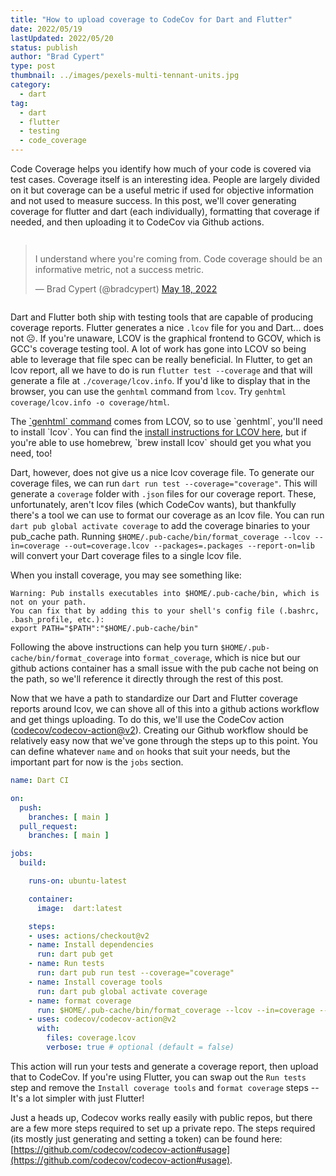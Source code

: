 ```yaml
---
title: "How to upload coverage to CodeCov for Dart and Flutter"
date: 2022/05/19
lastUpdated: 2022/05/20
status: publish
author: "Brad Cypert"
type: post
thumbnail: ../images/pexels-multi-tennant-units.jpg
category:
  - dart
tag:
  - dart
  - flutter
  - testing
  - code_coverage
---
```




Code Coverage helps you identify how much of your code is covered via test cases. Coverage itself is an interesting idea. People are largely divided on it but coverage can be a useful metric if used for objective information and not used to measure success. In this post, we'll cover generating coverage for flutter and dart (each individually), formatting that coverage if needed, and then uploading it to CodeCov via Github actions.

<div style="display: flex; justify-content: center">
<blockquote class="twitter-tweet" data-conversation="none"><p lang="en" dir="ltr">I understand where you&#39;re coming from. Code coverage should be an informative metric, not a success metric.</p>&mdash; Brad Cypert (@bradcypert) <a href="https://twitter.com/bradcypert/status/1526983128576843776?ref_src=twsrc%5Etfw">May 18, 2022</a></blockquote> <script async src="https://platform.twitter.com/widgets.js" charset="utf-8"></script> 
</div>

Dart and Flutter both ship with testing tools that are capable of producing coverage reports. Flutter generates a nice `.lcov` file for you and Dart... does not ☹️. If you're unaware, LCOV is the graphical frontend to GCOV, which is GCC's coverage testing tool. A lot of work has gone into LCOV so being able to leverage that file spec can be really beneficial. In Flutter, to get an lcov report, all we have to do is run `flutter test --coverage` and that will generate a file at `./coverage/lcov.info`. If you'd like to display that in the browser, you can use the `genhtml` command from `lcov`. Try `genhtml coverage/lcov.info -o coverage/html`.

<HeadsUp title="Installing LCOV and Genhtml">
  The <a href="http://ltp.sourceforge.net/coverage/lcov/genhtml.1.php" target="_blank">`genhtml` command</a> comes from LCOV, so to use `genhtml`, you'll need to install `lcov`. You can find the <a href="http://ltp.sourceforge.net/coverage/lcov.php" target="_blank">install instructions for LCOV here</a>, but if you're able to use homebrew, `brew install lcov` should get you what you need, too!
</HeadsUp>

Dart, however, does not give us a nice lcov coverage file. To generate our coverage files, we can run `dart run test --coverage="coverage"`. This will generate a `coverage` folder with `.json` files for our coverage report. These, unfortunately, aren't lcov files (which CodeCov wants), but thankfully there's a tool we can use to format our coverage as an lcov file. You can run `dart pub global activate coverage` to add the coverage binaries to your pub_cache path. Running `$HOME/.pub-cache/bin/format_coverage --lcov --in=coverage --out=coverage.lcov --packages=.packages --report-on=lib` will convert your Dart coverage files to a single lcov file.

<HeadsUp title="pubcache and the path">
  When you install coverage, you may see something like:

    Warning: Pub installs executables into $HOME/.pub-cache/bin, which is not on your path.
    You can fix that by adding this to your shell's config file (.bashrc, .bash_profile, etc.):
    export PATH="$PATH":"$HOME/.pub-cache/bin"

  Following the above instructions can help you turn `$HOME/.pub-cache/bin/format_coverage` into `format_coverage`, which is nice but our github actions container has a small issue with the pub cache not being on the path, so we'll reference it directly through the rest of this post.
</HeadsUp>

Now that we have a path to standardize our Dart and Flutter coverage reports around lcov, we can shove all of this into a github actions workflow and get things uploading. To do this, we'll use the CodeCov action ([codecov/codecov-action@v2](https://github.com/codecov/codecov-action)). Creating our Github workflow should be relatively easy now that we've gone through the steps up to this point. You can define whatever `name` and `on` hooks that suit your needs, but the important part for now is the `jobs` section.

```yaml
name: Dart CI

on:
  push:
    branches: [ main ]
  pull_request:
    branches: [ main ]

jobs:
  build:

    runs-on: ubuntu-latest

    container:
      image:  dart:latest

    steps:
    - uses: actions/checkout@v2
    - name: Install dependencies
      run: dart pub get
    - name: Run tests
      run: dart pub run test --coverage="coverage"
    - name: Install coverage tools
      run: dart pub global activate coverage
    - name: format coverage
      run: $HOME/.pub-cache/bin/format_coverage --lcov --in=coverage --out=coverage.lcov --packages=.packages --report-on=lib
    - uses: codecov/codecov-action@v2
      with:
        files: coverage.lcov
        verbose: true # optional (default = false)
```

This action will run your tests and generate a coverage report, then upload that to CodeCov. If you're using Flutter, you can swap out the `Run tests` step and remove the `Install coverage tools` and `format coverage` steps -- It's a lot simpler with just Flutter!

Just a heads up, Codecov works really easily with public repos, but there are a few more steps required to set up a private repo. The steps required (its mostly just generating and setting a token) can be found here: [https://github.com/codecov/codecov-action#usage](https://github.com/codecov/codecov-action#usage).
